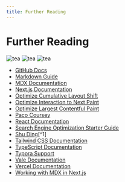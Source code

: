 ```yaml
---
title: Further Reading
---
```


# Further Reading

![tea](/images/tea/sencha.jpg)
![tea](/images/tea/matcha.jpg)
![tea](/images/tea/hojicha.jpg)

- [GitHub Docs](https://docs.github.com/en)
- [Markdown Guide](https://www.markdownguide.org/basic-syntax/)
- [MDX Documentation](https://mdxjs.com/docs)
- [Next.js Documentation](https://nextjs.org/docs)
- [Optimize Cumulative Layout Shift](https://web.dev/articles/optimize-cls)
- [Optimize Interaction to Next Paint](https://web.dev/articles/optimize-inp)
- [Optimize Largest Contentful Paint](https://web.dev/articles/optimize-lcp)
- [Paco Coursey](https://paco.me/)
- [React Documentation](https://reactjs.org/docs/getting-started.html)
- [Search Engine Optimization Starter Guide](https://developers.google.com/search/docs/beginner/seo-starter-guide)
- [Shu Ding](https://shud.in/)[^1]
- [Tailwind CSS Documentation](https://tailwindcss.com/docs)
- [TypeScript Documentation](https://www.typescriptlang.org/docs/)
- [Typora Support](https://support.typora.io/)
- [Vale Documentation](https://vale.sh/docs/)
- [Vercel Documentation](https://vercel.com/docs)
- [Working with MDX in Next.js](https://markdotto.com/blog/nextjs-mdx/)